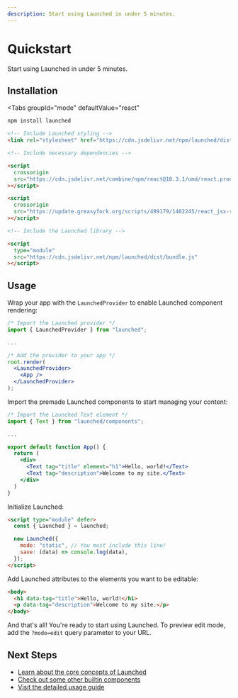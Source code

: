 ```yaml
---
description: Start using Launched in under 5 minutes.
---
```



# Quickstart

Start using Launched in under 5 minutes.

## Installation

<Tabs
  groupId="mode"
  defaultValue="react"
>
<TabItem label="React" value="react">
    
```bash
npm install launched
```

</TabItem>
<TabItem label="Static HTML" value="static">
  
```html
<!-- Include Launched styling -->
<link rel="stylesheet" href="https://cdn.jsdelivr.net/npm/launched/dist/ui/globals.css" />

<!-- Include necessary dependencies -->

<script
  crossorigin
  src="https://cdn.jsdelivr.net/combine/npm/react@18.3.1/umd/react.production.min.js,npm/react-dom@18.3.1/umd/react-dom.production.min.js"
></script>

<script
  crossorigin
  src="https://update.greasyfork.org/scripts/499179/1402245/react_jsx-runtime-umd.js"
></script>

<!-- Include the Launched library -->

<script
  type="module"
  src="https://cdn.jsdelivr.net/npm/launched/dist/bundle.js"
></script>

````

</TabItem>
</Tabs>

## Usage

<Tabs groupId="mode">
<TabItem label="React" value="react">

Wrap your app with the `LaunchedProvider` to enable Launched component rendering:

```jsx title="src/index.jsx"
/* Import the Launched provider */
import { LaunchedProvider } from "launched";

...

/* Add the provider to your app */
root.render(
  <LaunchedProvider>
    <App />
  </LaunchedProvider>
);
```

Import the premade Launched components to start managing your content:

```jsx title="src/app.jsx"
/* Import the Launched Text element */
import { Text } from "launched/components";

...

export default function App() {
  return (
    <div>
      <Text tag="title" element="h1">Hello, world!</Text>
      <Text tag="description">Welcome to my site.</Text>
    </div>
  )
}
```

</TabItem>
<TabItem label="Static HTML" value="static">

Initialize Launched:

```html title="src/index.html"
<script type="module" defer>
  const { Launched } = launched;

  new Launched({
    mode: "static", // You must include this line!
    save: (data) => console.log(data),
  });
</script>
```

Add Launched attributes to the elements you want to be editable:

```html title="src/index.html"
<body>
  <h1 data-tag="title">Hello, world!</h1>
  <p data-tag="description">Welcome to my site.</p>
</body>
```

</TabItem>
</Tabs>

And that's all! You're ready to start using Launched. To preview edit mode, add the `?mode=edit` query parameter to your URL.

## Next Steps

- [Learn about the core concepts of Launched](/Get%20Started/concepts)
- [Check out some other builtin components](/Components)
- [Visit the detailed usage guide](/Usage)
````
